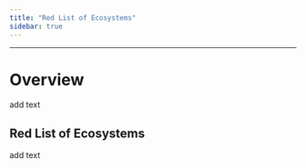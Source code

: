 ```yaml
---
title: "Red List of Ecosystems"
sidebar: true
---
```


------------------------------------------------------------------------

# Overview

add text

## Red List of Ecosystems

add text
